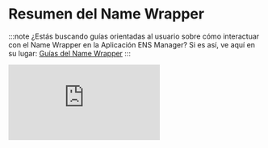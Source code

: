 
# Resumen del Name Wrapper

:::note
¿Estás buscando guías orientadas al usuario sobre cómo interactuar con el Name Wrapper en la Aplicación ENS Manager? Si es así, ve aquí en su lugar: [Guías del Name Wrapper](https://support.ens.domains/en/collections/4194784-name-wrapper-guides)
:::

<iframe
  className="aspect-video w-full rounded-lg shadow-sm"
  src="https://www.youtube-nocookie.com/embed/njb7jp5_Qoo?si=YyESSjAk4W5btawz"
  title="Reproductor de video de YouTube"
  frameBorder="0"
  allow="accelerometer; autoplay; clipboard-write; encrypted-media; gyroscope; picture-in-picture; web-share"
  allowFullScreen
/>

El **Name Wrapper** es un contrato para ENS que te permite "envolver" cualquier nombre ENS en un NFT ERC-1155.

## Sin el Name Wrapper

Antes del Name Wrapper, solo los 2LDs .eth (dominios de segundo nivel, como `ens.eth`) tenían NFTs ERC-721 asociados con ellos, a menos que el propietario creara un contrato personalizado separado.

<Card>
  <img
    src="/img/namewrapper-overview-subnames.jpg"
    alt="Subnombres sin NFTs"
  />
</Card>

## Con el Name Wrapper

<img src="/img/namewrapper-overview-wrapped.jpg" alt="Diagrama del Name Wrapper" />

**Fusibles Controlados por el Padre:**

- [Fusibles](/wrapper/fuses) que solo el propietario padre puede quemar
- "Beneficios" que se pueden dar al propietario de un nombre

**Ejemplo:** Al quemar `CAN_EXTEND_EXPIRY`, permites al propietario extender/renovar su propio subnombre

**Fusibles Controlados por el Propietario:**

- [Fusibles](/wrapper/fuses) que el propietario o propietario padre pueden quemar
- "Permisos" que se pueden revocar en un nombre

**Ejemplo:** Al quemar `CANNOT_TRANSFER`, el NFT envuelto ya no puede ser transferido o vendido.

**Fusibles de Subnombre:**

- El propietario padre tiene el poder de quemar fusibles al crear subnombres
- Decide qué beneficios, permisos o garantías dar a los propietarios de subnombres

Con este nuevo contrato, puedes envolver:

- Cualquier nombre .eth o subnombre (ej. `name.eth`, `sub.name.eth`)
- Cualquier nombre DNS o subnombre (ej. `name.com`, `sub.name.com`)

Los 2LDs .eth sin envolver tienen el concepto de un **Propietario** (Registrante) y **Gestor** (Controlador) separados.

Esto cambia después de que envuelves el nombre, porque hay solo una cuenta que sirve tanto como **Propietario** y **Gestor** para el nombre envuelto.
